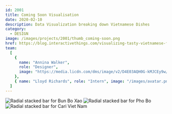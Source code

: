 ```yaml
---
id: 2001
title: Coming Soon Visualisation
date: 2020-02-10
description: Data Visualization breaking down Vietnamese Dishes
category:
  - DESIGN
image: /images/projects/2001/thumb_coming-soon.png
href: https://blog.interactivethings.com/visualizing-tasty-vietnamese-food-929e07a10d5c
team:
  [
    {
      name: "Annina Walker",
      role: "Designer",
      image: "https://media.licdn.com/dms/image/v2/D4E03AQH0G-kMJCEy9w/profile-displayphoto-shrink_400_400/profile-displayphoto-shrink_400_400/0/1669733111740?e=1741824000&v=beta&t=ngr3PGWKEHHEYFvdo-bp7Psq7xiw-9wHfPc98qUTIE8",
    },
    { name: "Lloyd Richards", role: "Intern", image: "/images/avatar.png" },
  ]
---
```


![Radial stacked bar for Bun Bo Xao](/images/projects/2001/coming-soon-01.png)
![Radial stacked bar for Pho Bo](/images/projects/2001/coming-soon-02.png)
![Radial stacked bar for Cari Viet Nam](/images/projects/2001/coming-soon-03.png)
